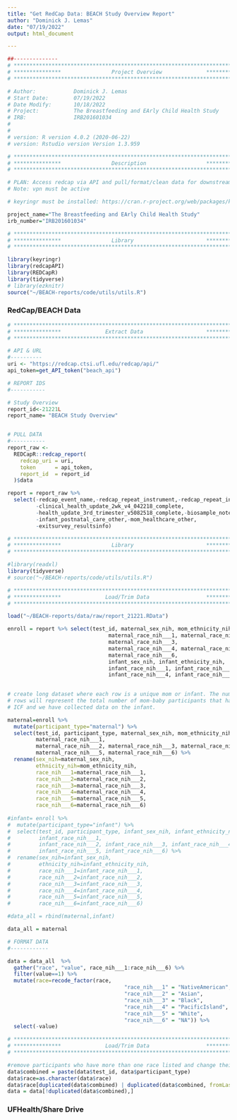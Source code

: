```yaml
---
title: "Get RedCap Data: BEACH Study Overview Report"
author: "Dominick J. Lemas"
date: "07/19/2022"
output: html_document

---
```


```r
##-------------- 
# **************************************************************************** #
# ***************                Project Overview              *************** #
# **************************************************************************** #

# Author:            Dominick J. Lemas
# Start Date:        07/19/2022 
# Date Modify:       10/18/2022
# Project:           The Breastfeeding and EArly Child Health Study
# IRB:               IRB201601034
#                   
#
# version: R version 4.0.2 (2020-06-22)
# version: Rstudio version Version 1.3.959 

# **************************************************************************** #
# ***************                Description                   *************** #
# **************************************************************************** #

# PLAN: Access redcap via API and pull/format/clean data for downstream analysis.
# Note: vpn must be active

# keyringr must be installed: https://cran.r-project.org/web/packages/keyringr/vignettes/Avoiding_plain_text_passwords_in_R_with_keyringr.html

project_name="The Breastfeeding and EArly Child Health Study"
irb_number="IRB201601034"

```

```r

# **************************************************************************** #
# ***************                Library                       *************** #
# **************************************************************************** #

library(keyringr)
library(redcapAPI)
library(REDCapR)
library(tidyverse)
# library(ezknitr)
source("~/BEACH-reports/code/utils/utils.R")

```

### RedCap/BEACH Data

```r

# **************************************************************************** #
# ***************              Extract Data                    *************** #
# **************************************************************************** #

# API & URL
#----------
uri <- "https://redcap.ctsi.ufl.edu/redcap/api/"
api_token=get_API_token("beach_api")

# REPORT IDS
#-----------

# Study Overview
report_id<-21221L
report_name= "BEACH Study Overview"


# PULL DATA
#-----------
report_raw <-
  REDCapR::redcap_report(
    redcap_uri = uri,
    token      = api_token,
    report_id  = report_id
  )$data 

report = report_raw %>%
  select(-redcap_event_name,-redcap_repeat_instrument,-redcap_repeat_instance,    # drop out variables not needed
         -clinical_health_update_2wk_v4_042218_complete,
         -health_update_3rd_trimester_v5082518_complete,-biosample_notes,
         -infant_postnatal_care_other,-mom_healthcare_other,
         -exitsurvey_resultsinfo)

```


```r

# **************************************************************************** #
# ***************                Library                       *************** #
# **************************************************************************** #

#library(readxl)
library(tidyverse)
# source("~/BEACH-reports/code/utils/utils.R")

```

```r

# **************************************************************************** #
# ***************              Load/Trim Data                  *************** #
# **************************************************************************** #

load("~/BEACH-reports/data/raw/report_21221.RData")

enroll = report %>% select(test_id, maternal_sex_nih, mom_ethnicity_nih, 
                                maternal_race_nih___1, maternal_race_nih___2,
                                maternal_race_nih___3,
                                maternal_race_nih___4, maternal_race_nih___5, 
                                maternal_race_nih___6,
                                infant_sex_nih, infant_ethnicity_nih,  
                                infant_race_nih___1, infant_race_nih___2, infant_race_nih___3,
                                infant_race_nih___4, infant_race_nih___5, infant_race_nih___6)
  

```

```r

# create long dataset where each row is a unique mom or infant. The number of 
# rows will represent the total number of mom-baby participants that have signed
# ICF and we have collected data on the infant. 

maternal=enroll %>%
  mutate(participant_type="maternal") %>%
  select(test_id, participant_type, maternal_sex_nih, mom_ethnicity_nih, 
         maternal_race_nih___1,
         maternal_race_nih___2, maternal_race_nih___3, maternal_race_nih___4,
         maternal_race_nih___5, maternal_race_nih___6) %>%
  rename(sex_nih=maternal_sex_nih,
         ethnicity_nih=mom_ethnicity_nih, 
         race_nih___1=maternal_race_nih___1,
         race_nih___2=maternal_race_nih___2, 
         race_nih___3=maternal_race_nih___3, 
         race_nih___4=maternal_race_nih___4,
         race_nih___5=maternal_race_nih___5, 
         race_nih___6=maternal_race_nih___6)
  
#infant= enroll %>%
#  mutate(participant_type="infant") %>%
#  select(test_id, participant_type, infant_sex_nih, infant_ethnicity_nih, 
#         infant_race_nih___1,
#         infant_race_nih___2, infant_race_nih___3, infant_race_nih___4,
#         infant_race_nih___5, infant_race_nih___6) %>%
#  rename(sex_nih=infant_sex_nih,
#         ethnicity_nih=infant_ethnicity_nih, 
#         race_nih___1=infant_race_nih___1,
#         race_nih___2=infant_race_nih___2, 
#         race_nih___3=infant_race_nih___3, 
#         race_nih___4=infant_race_nih___4,
#         race_nih___5=infant_race_nih___5, 
#         race_nih___6=infant_race_nih___6)

#data_all = rbind(maternal,infant)

data_all = maternal

```


```r

# FORMAT DATA
#------------

data = data_all  %>% 
  gather("race", "value", race_nih___1:race_nih___6) %>%
  filter(value==1) %>%
  mutate(race=recode_factor(race,
                                     "race_nih___1" = "NativeAmerican", 
                                     "race_nih___2" = "Asian", 
                                     "race_nih___3" = "Black", 
                                     "race_nih___4" = "PacificIsland", 
                                     "race_nih___5" = "White",
                                     "race_nih___6" = "NA")) %>%
  select(-value) 

```

```r

# **************************************************************************** #
# ***************              Load/Trim Data                  *************** #
# **************************************************************************** #

#remove participants who have more than one race listed and change their type to "two or more races" ("M")
data$combined = paste(data$test_id, data$participant_type)
data$race=as.character(data$race)
data$race[duplicated(data$combined) | duplicated(data$combined, fromLast = TRUE)] <- "M"
data = data[!duplicated(data$combined),]


```

### UFHealth/Share Drive

